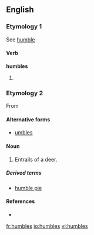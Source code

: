 ==English==

===Etymology 1===
See [[humble]]

====Verb====
'''humbles'''

# {{third-person singular of|[[humble]]}}

===Etymology 2===
From {{term|numbles|lang=enm}}

====Alternative forms====
*[[umbles]]

====Noun====
{{en-plural noun}}

# {{archaic}} Entrails of a deer.

=====Derived terms=====
*[[humble pie]]

====References====
*{{R:Webster 1913}}

[[fr:humbles]]
[[io:humbles]]
[[vi:humbles]]